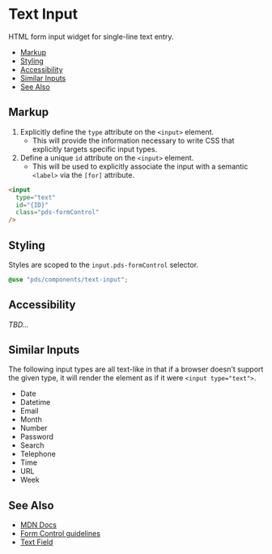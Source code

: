 
# Text Input

HTML form input widget for single-line text entry.

- [Markup](#markup)
- [Styling](#styling)
- [Accessibility](#accessibility)
- [Similar Inputs](#similar-inputs)
- [See Also](#see-also)


## Markup

1. Explicitly define the `type` attribute on the `<input>` element.
    - This will provide the information necessary to write CSS that explicitly
      targets specific input types.
2. Define a unique `id` attribute on the `<input>` element.
    - This will be used to explicitly associate the input with a semantic
      `<label>` via the `[for]` attribute.

```html
<input
  type="text"
  id="{ID}"
  class="pds-formControl"
/>
```


## Styling
Styles are scoped to the `input.pds-formControl` selector.

```scss
@use "pds/components/text-input";
```


## Accessibility
_TBD..._




## Similar Inputs
The following input types are all text-like in that if a browser doesn't
support the given type, it will render the element as if it were
`<input type="text">`.

- Date
- Datetime
- Email
- Month
- Number
- Password
- Search
- Telephone
- Time
- URL
- Week


## See Also

- [MDN Docs](https://developer.mozilla.org/en-US/docs/Web/HTML/Element/input/text)
- [Form Control guidelines](?path=/docs/guides-forms-overview--page#form-control)
- [Text Field](?path=/docs/components-text-field--index)

